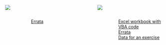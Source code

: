 :::: {.columns}

::: {.column width="45%"} 


[![](appc.jpg)](https://www.amazon.com/Portfolio-Financial-Management-Association-Synthesis/dp/0190241144/ref=sr_1_2?crid=3PGAP7YSJC98J&keywords=kerry+back+books&qid=1670016533&sprefix=kerry+back+books%2Caps%2C91&sr=8-2)

:::
::: {.column width="10%"}
:::
::: {.column width="45%"} 

[![](cds.jpg)](https://www.amazon.com/Course-Derivative-Securities-Introduction-Computation-ebook/dp/B00DZ12AU4/ref=sr_1_3?crid=3PGAP7YSJC98J&keywords=kerry+back+books&qid=1670016533&sprefix=kerry+back+books%2Caps%2C91&sr=8-3)

:::
::::

:::: {.columns}
::: {.column width=14%}
:::
::: {.column width=31%}
[Errata](Errata_KBack_2ed.pdf)
:::
::: {.column width=23%}
:::
::: {.column width=32%}
[Excel workbook with VBA code](CourseinDerivativeSecurities.xls)
<br>
[Errata](Errata.pdf)
<br>
[Data for an exercise](CBOEQuotes.txt)
:::
::::
